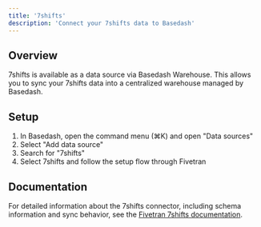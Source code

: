 ```yaml
---
title: '7shifts'
description: 'Connect your 7shifts data to Basedash'
---
```


## Overview

7shifts is available as a data source via Basedash Warehouse. This allows you to sync your 7shifts data into a centralized warehouse managed by Basedash.

## Setup

1. In Basedash, open the command menu (⌘K) and open "Data sources"
2. Select "Add data source"
3. Search for "7shifts"
4. Select 7shifts and follow the setup flow through Fivetran

## Documentation

For detailed information about the 7shifts connector, including schema information and sync behavior, see the [Fivetran 7shifts documentation](https://fivetran.com/docs/connectors/applications/7shifts).
